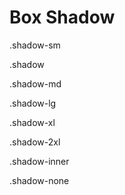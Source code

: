 
<Meta title="Foundations/Shadow" />

# Box Shadow

<style>{`
    .card {
        border-radius: 0.5rem;
        width: 8rem;
        height: 8rem;
        background-color: white;
    }
`}</style>

<div class="d-flex align-items-center justify-content-center gap-4">
    <div class="d-flex flex-column flex-shrink-0">
        <p class="w700 mb-12 text-secondary">.shadow-sm</p>
        <div class="card shadow-sm"></div>
    </div>
    <div class="d-flex flex-column flex-shrink-0">
        <p class="w700 mb-12 text-secondary">.shadow</p>
        <div class="card shadow"></div>
    </div>
    <div class="d-flex flex-column flex-shrink-0">
        <p class="w700 mb-12 text-secondary">.shadow-md</p>
        <div class="card shadow-md"></div>
    </div>
    <div class="d-flex flex-column flex-shrink-0">
        <p class="w700 mb-12 text-secondary">.shadow-lg</p>
        <div class="card shadow-lg"></div>
    </div>
</div>

<div class="d-flex align-items-center justify-content-center gap-4">
    <div class="d-flex flex-column flex-shrink-0">
        <p class="w700 mb-12 text-secondary">.shadow-xl</p>
        <div class="card shadow-xl"></div>
    </div>
    <div class="d-flex flex-column flex-shrink-0">
        <p class="w700 mb-12 text-secondary">.shadow-2xl</p>
        <div class="card shadow-2xl"></div>
    </div>
    <div class="d-flex flex-column flex-shrink-0">
        <p class="w700 mb-12 text-secondary">.shadow-inner</p>
        <div class="card shadow-inner"></div>
    </div>
    <div class="d-flex flex-column flex-shrink-0">
        <p class="w700 mb-12 text-secondary">.shadow-none</p>
        <div class="card shadow-none"></div>
    </div>
</div>
